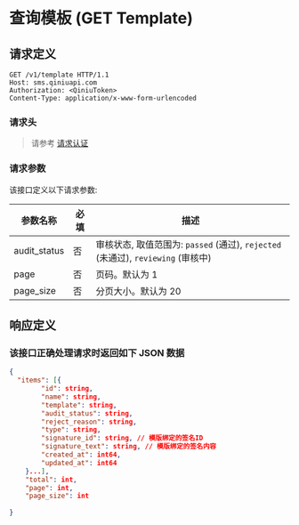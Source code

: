 # 查询模板 (GET Template)

## 请求定义

```
GET /v1/template HTTP/1.1
Host: sms.qiniuapi.com
Authorization: <QiniuToken>
Content-Type: application/x-www-form-urlencoded
```

### 请求头

> 请参考 [请求认证](/sms/api/5842/sms-api-authentication)

### 请求参数

该接口定义以下请求参数:

参数名称 | 必填 | 描述 
---- | ---- | ----
audit_status | 否 | 审核状态, 取值范围为: `passed` (通过), `rejected` (未通过), `reviewing` (审核中)
page | 否 | 页码。默认为 1
page_size | 否 | 分页大小。默认为 20

## 响应定义

### 该接口正确处理请求时返回如下 JSON 数据

```json
{
  "items": [{
		"id": string,
		"name": string,
		"template": string,
		"audit_status": string,
		"reject_reason": string,
		"type": string,
		"signature_id": string, // 模版绑定的签名ID
		"signature_text": string, // 模版绑定的签名内容
		"created_at": int64,
		"updated_at": int64
	}...],
	"total": int,
	"page": int,
	"page_size": int
    
}
```